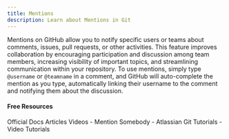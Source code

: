 ```yaml
---
title: Mentions
description: Learn about Mentions in Git
---
```

Mentions on GitHub allow you to notify specific users or teams about comments, issues, pull requests, or other activities. This feature improves collaboration by encouraging participation and discussion among team members, increasing visibility of important topics, and streamlining communication within your repository. To use mentions, simply type `@username` or `@teamname` in a comment, and GitHub will auto-complete the mention as you type, automatically linking their username to the comment and notifying them about the discussion.

#### Free Resources

<Tabs defaultValue="official">
<TabsList>
<TabsTrigger value="official">Official Docs</TabsTrigger>
<TabsTrigger value="article">Articles</TabsTrigger>
<TabsTrigger value="video">Videos</TabsTrigger>
</TabsList>

<TabsContent value="official">
<Note type="note" title="official">
- <Link href="https://github.blog/news-insights/mention-somebody-they-re-notified/">Mention Somebody</Link>
</Note>
</TabsContent>
<TabsContent value="article">
<Note type="note" title="article">
- <Link href="https://www.atlassian.com/git/tutorials">Atlassian Git Tutorials</Link>
</Note>
</TabsContent>
<TabsContent value="video">
<Note type="note" title="video">
- <Link href="https://www.youtube.com/results?search_query=git+mentions+tutorial">Video Tutorials</Link>
</Note>
</TabsContent>
</Tabs>

